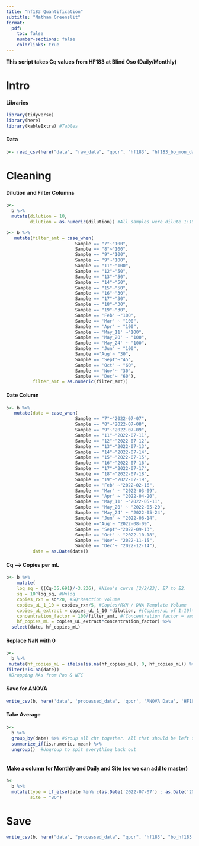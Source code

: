```yaml
---
title: "hf183 Quantification"
subtitle: "Nathan Greenslit"
format:
  pdf:
    toc: false
    number-sections: false
    colorlinks: true
---
```


**This script takes Cq values from HF183 at Blind Oso (Daily/Monthly)**

# Intro

#### Libraries

```r
library(tidyverse)
library(here)
library(kableExtra) #Tables
```

#### Data

```r
b<- read_csv(here("data", "raw_data", "qpcr", "hf183", "hf183_bo_mon_daily.csv"))
```

# Cleaning

#### Dilution and Filter Columns

```r
b<- 
  b %>%
  mutate(dilution = 10,
         dilution = as.numeric(dilution)) #All samples were dilute 1:10

b<- b %>%
   mutate(filter_amt = case_when(
                          Sample == "7"~"100",
                          Sample == "8"~"100",
                          Sample == "9"~"100",
                          Sample == "9"~"100",
                          Sample == "11"~"100",
                          Sample == "12"~"50",
                          Sample == "13"~"50",
                          Sample == "14"~"50",
                          Sample == "15"~"50",
                          Sample == "16"~"30",
                          Sample == "17"~"30",
                          Sample == "18"~"30",
                          Sample == "19"~"30",
                          Sample == 'Feb' ~"100",
                          Sample == 'Mar' ~ "100",
                          Sample == 'Apr' ~ "100",
                          Sample == 'May_11' ~"100",
                          Sample == 'May_20' ~ "100",
                          Sample == 'May_24' ~ "100",
                          Sample == 'Jun' ~ "100",
                          Sample =='Aug'~ "30",
                          Sample == 'Sept'~"45",
                          Sample == 'Oct' ~ "60",
                          Sample == 'Nov'~ "30",
                          Sample == 'Dec'~ "60"),
          filter_amt = as.numeric(filter_amt)) 

```

#### Date Column

```r
b<- b %>%
   mutate(date = case_when(
                          Sample == "7"~"2022-07-07",
                          Sample == "8"~"2022-07-08",
                          Sample == "9"~"2022-07-09",
                          Sample == "11"~"2022-07-11",
                          Sample == "12"~"2022-07-12",
                          Sample == "13"~"2022-07-13",
                          Sample == "14"~"2022-07-14",
                          Sample == "15"~"2022-07-15",
                          Sample == "16"~"2022-07-16",
                          Sample == "17"~"2022-07-17",
                          Sample == "18"~"2022-07-18",
                          Sample == "19"~"2022-07-19",
                          Sample == 'Feb' ~"2022-02-16",
                          Sample == 'Mar' ~ "2022-03-09",
                          Sample == 'Apr' ~ "2022-04-20",
                          Sample == 'May_11' ~"2022-05-11",
                          Sample == 'May_20' ~ "2022-05-20",
                          Sample == 'May_24' ~ "2022-05-24",
                          Sample == 'Jun' ~ "2022-06-14",
                          Sample =='Aug'~ "2022-08-09",
                          Sample == 'Sept'~"2022-09-13",
                          Sample == 'Oct' ~ "2022-10-18",
                          Sample == 'Nov'~ "2022-11-15",
                          Sample == 'Dec'~ "2022-12-14"),
          date = as.Date(date)) 
```

#### Cq --> Copies per mL

```r
b<- b %>%
    mutate(
    log_sq = ((Cq-35.691)/-3.236), #Nina's curve [2/2/23]. E7 to E2. 
    sq = 10^log_sq, #Unlog 
    copies_rxn = sq*20, #SQ*Reaction Volume
    copies_uL_1_10 = copies_rxn/5, #Copies/RXN / DNA Template Volume
    copies_uL_extract = copies_uL_1_10 *dilution, #(Copies/uL of 1:10)*(1 if there was no sample dilution // *10 if there was a 1:10 dilution etc.)
    concentration_factor = 100/filter_amt, #(Concentration factor = amount of eluted DNA from ZYMO) / (filter amount from vacuum filtration)
    hf_copies_mL = copies_uL_extract*concentration_factor) %>%
  select(date, hf_copies_mL)
```

#### Replace NaN with 0

```r
b<- 
  b %>%
 mutate(hf_copies_mL = ifelse(is.na(hf_copies_mL), 0, hf_copies_mL)) %>%
filter(!is.na(date))   
 #Dropping NAs from Pos & NTC

```

#### Save for ANOVA

```r
write_csv(b, here('data', 'processed_data', 'qpcr', 'ANOVA Data', 'HF183.csv'))
```

#### Take Average

```r
b<- 
  b %>% 
  group_by(date) %>% #Group all chr together. All that should be left out is the numeric vector we want to work with (in this case, copies_mL)
  summarize_if(is.numeric, mean) %>%
  ungroup()  #Ungroup to spit everything back out 
 
```

#### Make a column for Monthly and Daily and Site (so we can add to master)

```r
b<-
  b %>%
  mutate(type = if_else(date %in% c(as.Date('2022-07-07') : as.Date('2022-07-19')), "Daily ", "Monthly"),
         site = "BO")
```

# Save

```r
write_csv(b, here("data", "processed_data", "qpcr", "hf183", "bo_hf183.csv"))
```
